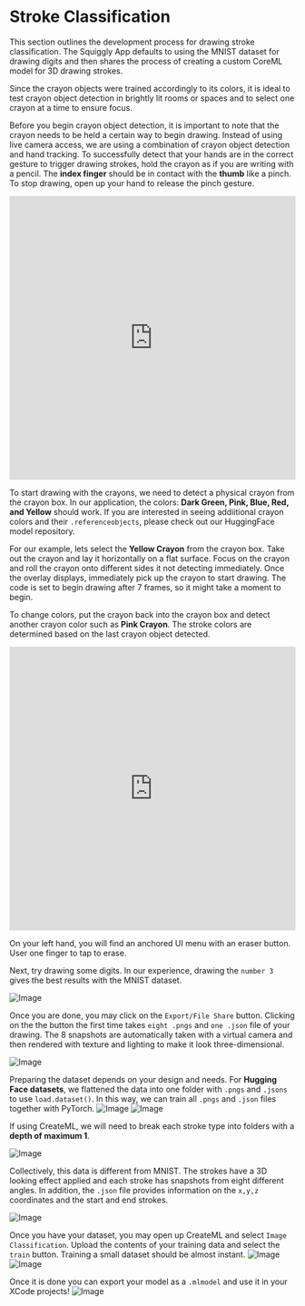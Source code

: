 

# Stroke Classification

This section outlines the development process for drawing stroke classification. The Squiggly App defaults to using the MNIST dataset for drawing digits and then shares the process of creating a custom CoreML model for 3D drawing strokes. 

Since the crayon objects were trained accordingly to its colors, it is ideal to test crayon object detection in brightly lit rooms or spaces and to select one crayon at a time to ensure focus. 

Before you begin crayon object detection, it is important to note that the crayon needs to be held a certain way to begin drawing. Instead of using live camera access, we are using a combination of crayon object detection and hand tracking. To successfully detect that your hands are in the correct gesture to trigger drawing strokes, hold the crayon as if you are writing with a pencil. The **index finger** should be in contact with the **thumb** like a pinch. To stop drawing, open up your hand to release the pinch gesture. 


<iframe width="100%" height="500" src="https://www.youtube.com/embed/zMgo2bp3CtU?si=Ym85uXQc6n8Y9fxT" title="YouTube video player" frameborder="0" allow="accelerometer; autoplay; clipboard-write; encrypted-media; gyroscope; picture-in-picture; web-share" referrerpolicy="strict-origin-when-cross-origin" allowfullscreen></iframe>

To start drawing with the crayons, we need to detect a physical crayon from the crayon box. In our application, the colors: **Dark Green, Pink, Blue, Red, and Yellow** should work. If you are interested in seeing addiitional crayon colors and their `.referenceobjects`, please check out our HuggingFace model repository. 

For our example, lets select the **Yellow Crayon** from the crayon box. Take out the crayon and lay it horizontally on a flat surface. Focus on the crayon and roll the crayon onto different sides it not detecting immediately. Once the overlay displays, immediately pick up the crayon to start drawing. The code is set to begin drawing after 7 frames, so it might take a moment to begin. 

To change colors, put the crayon back into the crayon box and detect another crayon color such as **Pink Crayon**. The stroke colors are determined based on the last crayon object detected. 

<iframe width="100%" height="500" src="https://www.youtube.com/embed/ldZTil_zFnY?si=GtthVT0inyP1NJHh" title="YouTube video player" frameborder="0" allow="accelerometer; autoplay; clipboard-write; encrypted-media; gyroscope; picture-in-picture; web-share" referrerpolicy="strict-origin-when-cross-origin" allowfullscreen></iframe>

On your left hand, you will find an anchored UI menu with an eraser button. User one finger to tap to erase. 

Next, try drawing some digits. In our experience, drawing the `number 3` gives the best results with the MNIST dataset. 

![Image](../../components/public/images/strokeclassify/strokeclassify1.jpeg)

Once you are done, you may click on the `Export/File Share` button. Clicking on the the button the first time takes `eight .pngs` and `one .json` file of your drawing. The 8 snapshots are automatically taken with a virtual camera and then rendered with texture and lighting to make it look three-dimensional. 

![Image](../../components/public/images/strokeclassify/strokeclassify0.jpeg)

Preparing the dataset depends on your design and needs. For **Hugging Face datasets**, we flattened the data into one folder with `.pngs` and `.jsons` to use `load.dataset()`. In this way, we can train all `.pngs` and `.json` files together with PyTorch. 
![Image](../../components/public/images/strokeclassify/strokeclassify2.png)
![Image](../../components/public/images/strokeclassify/strokeclassify7.png)

If using CreateML, we will need to break each stroke type into folders with a **depth of maximum 1**. 

![Image](../../components/public/images/strokeclassify/strokeclassify6.png)

Collectively, this data is different from MNIST. The strokes have a 3D looking effect applied and each stroke has snapshots from eight different angles. In addition, the `.json` file provides information on the `x,y,z` coordinates and the start and end strokes.

![Image](../../components/public/images/strokeclassify/strokeclassify3.png)

Once you have your dataset, you may open up CreateML and select `Image Classification`. Upload the contents of your training data and select the `train` button. Training a small dataset should be almost instant. 
![Image](../../components/public/images/strokeclassify/strokeclassify4.png)
![Image](../../components/public/images/strokeclassify/strokeclassify5.png)

Once it is done you can export your model as a `.mlmodel` and use it in your XCode projects!
![Image](../../components/public/images/strokeclassify/strokeclassify8.png)